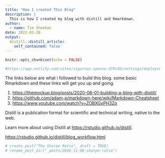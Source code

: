 ```yaml
---
title: "How I created This Blog"
description: |
  This is how I created my blog with distill and Rmarkdown.
author:
  - name: Tim Sheehan
date: 2022-03-20
output:
  distill::distill_article:
    self_contained: false
---
```



```r
knitr::opts_chunk$set(echo = FALSE)

#https://app.netlify.com/sites/vigorous-spence-d70c4b/settings/deploys#continuous-deployment
```


The links below are what i followed to build this blog. some basic Rmarkdown and these links will get you up and going.


1. <https://themockup.blog/posts/2020-08-01-building-a-blog-with-distill/>
2. <https://github.com/adam-p/markdown-here/wiki/Markdown-Cheatsheet>
3. <https://www.youtube.com/watch?v=ZOBXGxPH3Zo>


Distill is a publication format for scientific and technical writing, native to the web.

Learn more about using Distill at <https://rstudio.github.io/distill>.

<https://rstudio.github.io/distill/blog_workflow.html>

```r


# create_post("The Sharpe Ratio", draft = TRUE)
# rename_post_dir("_posts/2016-11-08-sharpe-ratio") 

```

